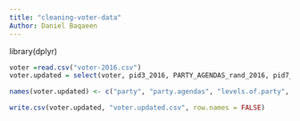 ```yaml
---
title: "cleaning-voter-data"
Author: Daniel Baqaeen 
---
```


library(dplyr)

<!-- Choosing the needed columns  -->


```r
voter =read.csv("voter-2016.csv")
voter.updated = select(voter, pid3_2016, PARTY_AGENDAS_rand_2016, pid7_2016, race_2016, educ_2016, faminc_2016, inputstate_2016 ,votemeth16_2016, presvote16post_2016, vote_for_against_2016, imiss_c_2016, imiss_d_2016, imiss_g_2016, imiss_j_2016, imiss_l_2016, imiss_t_2016, imiss_x_2016, imiss_y_2016, abortview3_2016, gaymar_2016, police_threat_2016, envwarm_2016, taxdoug_2016, employ_2016, ideo5_2016, pew_religimp_2016)
```

<!-- Renaming the header -->

```r
names(voter.updated) <- c("party", "party.agendas", "levels.of.party", "race", "education", "fam.income", "state.of.residence", "vote.method", "president.voted.for", "reason.of.voting", "immigration.importance", "environment.importance", "gay.rights.importance", "health.care.importance", "climate.change.importance", "abortion.importance", "racial.equality.importance", "gender.equality.importance", "legality.abortion", "gay.marriage", "police.racial.bias", "global.warming", "tax.raise", "employment.status", "political.viewpoint", "religion.importance"  ) 
```

```r
write.csv(voter.updated, "voter.updated.csv", row.names = FALSE)
```